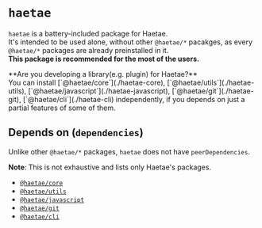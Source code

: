 
# `haetae`

`haetae` is a battery-included package for Haetae.<br/>
It's intended to be used alone, without other `@haetae/*` pacakges, as
every `@haetae/*` packages are already preinstalled in it.<br/>
**This package is recommended for the most of the users.**

<Callout>
  **Are you developing a library(e.g. plugin) for Haetae?** <br />
  You can install [`@haetae/core`](./haetae-core), [`@haetae/utils`](./haetae-utils),
  [`@haetae/javascript`](./haetae-javascript), [`@haetae/git`](./haetae-git), [`@haetae/cli`](./haetae-cli)
  independently, if you depends on just a partial features of some of them.
</Callout>

## Depends on (`dependencies`)

Unlike other `@haetae/*` packages, `haetae` does not have `peerDependencies`.

**Note**: This is not exhaustive and lists only Haetae's packages.

- [`@haetae/core`](./haetae-core)
- [`@haetae/utils`](./haetae-utils)
- [`@haetae/javascript`](./haetae-javascript)
- [`@haetae/git`](./haetae-git)
- [`@haetae/cli`](./haetae-cli)
